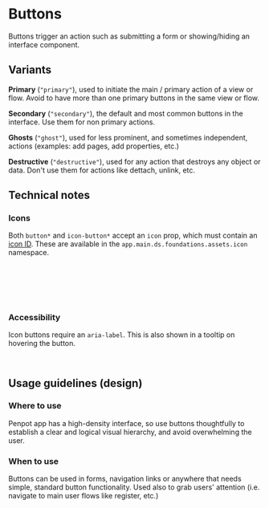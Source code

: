 
<Meta title="Buttons/Docs" />

# Buttons

Buttons trigger an action such as submitting a form or showing/hiding an interface component.

## Variants

**Primary** (`"primary"`), used to initiate the main / primary action of a view or flow. Avoid to have more than one primary buttons in the same view or flow.

<Canvas of={ButtonStories.Primary} />

**Secondary** (`"secondary"`), the default and most common buttons in the interface. Use them for non primary actions.

<Canvas of={ButtonStories.Secondary} />

**Ghosts** (`"ghost"`), used for less prominent, and sometimes independent, actions (examples: add pages, add properties, etc.)

<Canvas of={ButtonStories.Ghost} />

**Destructive** (`"destructive"`), used for any action that destroys any object or data. Don't use them for actions like dettach, unlink, etc.

<Canvas of={ButtonStories.Destructive} />

## Technical notes

### Icons

Both `button*` and `icon-button*` accept an `icon` prop, which must contain an [icon ID](../foundations/assets/icon.mdx).
These are available in the `app.main.ds.foundations.assets.icon` namespace.

```clj
(ns app.main.ui.foo
  (:require
   [app.main.ui.ds.foundations.assets.icon :as i]))
```

```clj
[:> button* {:icon i/effects} "Lorem ipsum"]
```

<Canvas of={ButtonStories.WithIcon} />

### Accessibility

Icon buttons require an `aria-label`. This is also shown in a tooltip on hovering the button.

```clj
[:> icon-button* {:icon i/effects :aria-label "Lorem ipsum"}]
```

<Canvas of={IconButtonStories.Default} />

## Usage guidelines (design)

### Where to use

Penpot app has a high-density interface, so use buttons thoughtfully to establish
a clear and logical visual hierarchy, and avoid overwhelming the user.

### When to use

Buttons can be used in forms, navigation links or anywhere that needs simple,
standard button functionality. Used also to grab users' attention (i.e. navigate
to main user flows like register, etc.)
